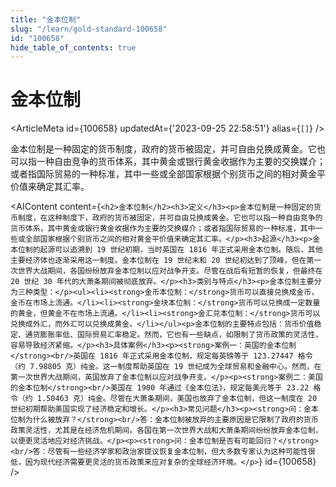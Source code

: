 ```yaml
---
title: "金本位制"
slug: "/learn/gold-standard-100658"
id: "100658"
hide_table_of_contents: true
---
```



# 金本位制

<ArticleMeta id={100658} updatedAt={'2023-09-25 22:58:51'} alias={`[]`} />
<div className='border-solid border-b border-t-0 my-4 border-[var(--ifm-color-gray-300)]' />

金本位制是一种固定的货币制度，政府的货币被固定，并可自由兑换成黄金。它也可以指一种自由竞争的货币体系，其中黄金或银行黄金收据作为主要的交换媒介；或者指国际贸易的一种标准，其中一些或全部国家根据个别货币之间的相对黄金平价值来确定其汇率。

<AIContent content={`<h2>金本位制</h2><h3>定义</h3><p>金本位制是一种固定的货币制度，在这种制度下，政府的货币被固定，并可自由兑换成黄金。它也可以指一种自由竞争的货币体系，其中黄金或银行黄金收据作为主要的交换媒介；或者指国际贸易的一种标准，其中一些或全部国家根据个别货币之间的相对黄金平价值来确定其汇率。</p><h3>起源</h3><p>金本位制的起源可以追溯到 19 世纪初期，当时英国在 1816 年正式采用金本位制。随后，其他主要经济体也逐渐采用这一制度。金本位制在 19 世纪末和 20 世纪初达到了顶峰，但在第一次世界大战期间，各国纷纷放弃金本位制以应对战争开支。尽管在战后有短暂的恢复，但最终在 20 世纪 30 年代的大萧条期间被彻底放弃。</p><h3>类别与特点</h3><p>金本位制主要分为三种类型：</p><ul><li><strong>金币本位制：</strong>货币可以直接兑换成金币，金币在市场上流通。</li><li><strong>金块本位制：</strong>货币可以兑换成一定数量的黄金，但黄金不在市场上流通。</li><li><strong>金汇兑本位制：</strong>货币可以兑换成外汇，而外汇可以兑换成黄金。</li></ul><p>金本位制的主要特点包括：货币价值稳定、通货膨胀率低、国际贸易汇率稳定。然而，它也有一些缺点，如限制了货币政策的灵活性，容易导致经济紧缩。</p><h3>具体案例</h3><p><strong>案例一：英国的金本位制</strong><br/>英国在 1816 年正式采用金本位制，规定每英镑等于 123.27447 格令（约 7.98805 克）纯金。这一制度帮助英国在 19 世纪成为全球贸易和金融中心。然而，在第一次世界大战期间，英国放弃了金本位制以应对战争开支。</p><p><strong>案例二：美国的金本位制</strong><br/>美国在 1900 年通过《金本位法》，规定每美元等于 23.22 格令（约 1.50463 克）纯金。尽管在大萧条期间，美国也放弃了金本位制，但这一制度在 20 世纪初期帮助美国实现了经济稳定和增长。</p><h3>常见问题</h3><p><strong>问：金本位制为什么被放弃？</strong><br/>答：金本位制被放弃的主要原因是它限制了政府的货币政策灵活性，尤其是在经济危机期间。各国在第一次世界大战和大萧条期间纷纷放弃金本位制，以便更灵活地应对经济挑战。</p><p><strong>问：金本位制是否有可能回归？</strong><br/>答：尽管有一些经济学家和政治家提议恢复金本位制，但大多数专家认为这种可能性很低，因为现代经济需要更灵活的货币政策来应对复杂的全球经济环境。</p>`} id={100658} />
